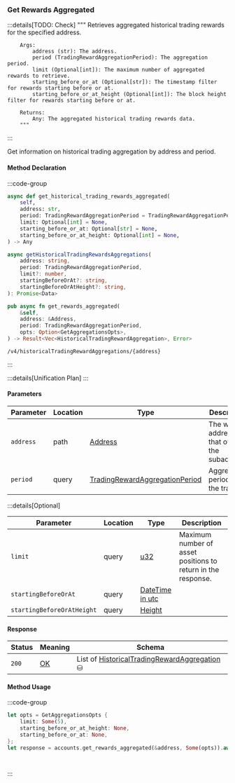 ### Get Rewards Aggregated

:::details[TODO: Check]
        """
        Retrieves aggregated historical trading rewards for the specified address.

        Args:
            address (str): The address.
            period (TradingRewardAggregationPeriod): The aggregation period.
            limit (Optional[int]): The maximum number of aggregated rewards to retrieve.
            starting_before_or_at (Optional[str]): The timestamp filter for rewards starting before or at.
            starting_before_or_at_height (Optional[int]): The block height filter for rewards starting before or at.

        Returns:
            Any: The aggregated historical trading rewards data.
        """
:::

Get information on historical trading aggregation by address and period.

#### Method Declaration

:::code-group

```python [Python]
async def get_historical_trading_rewards_aggregated(
    self,
    address: str,
    period: TradingRewardAggregationPeriod = TradingRewardAggregationPeriod.DAILY,
    limit: Optional[int] = None,
    starting_before_or_at: Optional[str] = None,
    starting_before_or_at_height: Optional[int] = None,
) -> Any
```

```typescript [TypeScript]
async getHistoricalTradingRewardsAggregations(
    address: string,
    period: TradingRewardAggregationPeriod,
    limit?: number,
    startingBeforeOrAt?: string,
    startingBeforeOrAtHeight?: string,
): Promise<Data>
```

```rust [Rust]
pub async fn get_rewards_aggregated(
    &self,
    address: &Address,
    period: TradingRewardAggregationPeriod,
    opts: Option<GetAggregationsOpts>,
) -> Result<Vec<HistoricalTradingRewardAggregation>, Error>
```

```url [API]
/v4/historicalTradingRewardAggregations/{address}
```

:::

:::details[Unification Plan]
:::

#### Parameters

| Parameter           | Location | Type               | Description                                                           |
| ------------------- | -------- | ------------------ | --------------------------------------------------------------------- |
| `address`           | path    | [Address]          | The wallet address that owns the subaccount.                          |
| `period`            | query | [TradingRewardAggregationPeriod] | Aggregation period of the trading |

:::details[Optional]

| Parameter                     | Location | Type                      | Description                                                  |
| ----------------------------- | -------- | ------------------------- | ------------------------------------------------------------ |
| `limit`                       | query    | [u32]                     | Maximum number of asset positions to return in the response. |
| `startingBeforeOrAt` | query | [DateTime in utc] | |
| `startingBeforeOrAtHeight` | query | [Height] | | 

#### Response

| Status | Meaning     | Schema                          |
| ------ | ----------- | ------------------------------- |
| `200`  | [OK]        | List of [HistoricalTradingRewardAggregation] ⛁ |

#### Method Usage

:::code-group

```rust [Rust]
let opts = GetAggregationsOpts {
    limit: Some(5),
    starting_before_or_at_height: None,
    starting_before_or_at: None,
};
let response = accounts.get_rewards_aggregated(&address, Some(opts)).await?;
```

```python [Python]

```

```typescript [TypeScript]

```

:::

[OK]: /types/ok
[u32]: /types/u32
[Address]: /types/address
[Height]: /types/height
[DateTime in utc]: /types/date_time
[TradingRewardAggregationPeriod]: /types/trading_reward_aggregation_period
[HistoricalTradingRewardAggregation]: /types/historical_trading_rewards_aggregation